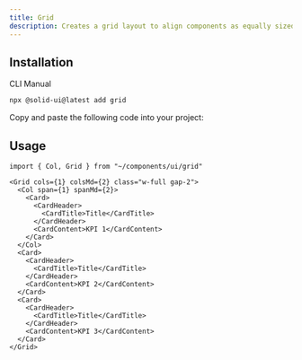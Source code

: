 ```yaml
---
title: Grid
description: Creates a grid layout to align components as equally sized columns.
---
```


<ComponentPreview name="grid-demo" />

## Installation

<Tabs defaultValue="cli">

<TabsList>
  <TabsTrigger value="cli">CLI</TabsTrigger>
  <TabsTrigger value="manual">Manual</TabsTrigger>
</TabsList>

<TabsContent value="cli">

```bash
npx @solid-ui@latest add grid
```

</TabsContent>

<TabsContent value="manual">

<Step>Copy and paste the following code into your project: </Step>

<ComponentSource name="grid" />

</TabsContent>

</Tabs>

## Usage

```tsx
import { Col, Grid } from "~/components/ui/grid"
```

```tsx
<Grid cols={1} colsMd={2} class="w-full gap-2">
  <Col span={1} spanMd={2}>
    <Card>
      <CardHeader>
        <CardTitle>Title</CardTitle>
      </CardHeader>
      <CardContent>KPI 1</CardContent>
    </Card>
  </Col>
  <Card>
    <CardHeader>
      <CardTitle>Title</CardTitle>
    </CardHeader>
    <CardContent>KPI 2</CardContent>
  </Card>
  <Card>
    <CardHeader>
      <CardTitle>Title</CardTitle>
    </CardHeader>
    <CardContent>KPI 3</CardContent>
  </Card>
</Grid>
```
